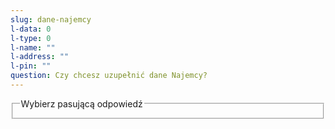 ```yaml
---
slug: dane-najemcy
l-data: 0
l-type: 0
l-name: ""
l-address: ""
l-pin: ""
question: Czy chcesz uzupełnić dane Najemcy?
---
```



<fieldset>
  <legend>Wybierz pasującą odpowiedź</legend>
  <DataSelector
    name="l"
    selected={frontmatter["l-data"]}
    data={[
      frontmatter["l-type"],
      frontmatter["l-name"],
      frontmatter["l-address"],
      frontmatter["l-pin"],
    ]}
  />
</fieldset>